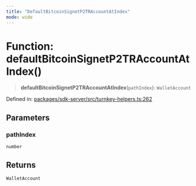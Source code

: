 ```yaml
---
title: "DefaultBitcoinSignetP2TRAccountAtIndex"
mode: wide
---
```

  
# Function: defaultBitcoinSignetP2TRAccountAtIndex()

> **defaultBitcoinSignetP2TRAccountAtIndex**(`pathIndex`): `WalletAccount`

Defined in: [packages/sdk-server/src/turnkey-helpers.ts:262](https://github.com/tkhq/sdk/blob/94193410cf3571aa019a0b9408107eeb43e39e16/packages/sdk-server/src/turnkey-helpers.ts#L262)

## Parameters

### pathIndex

`number`

## Returns

`WalletAccount`
